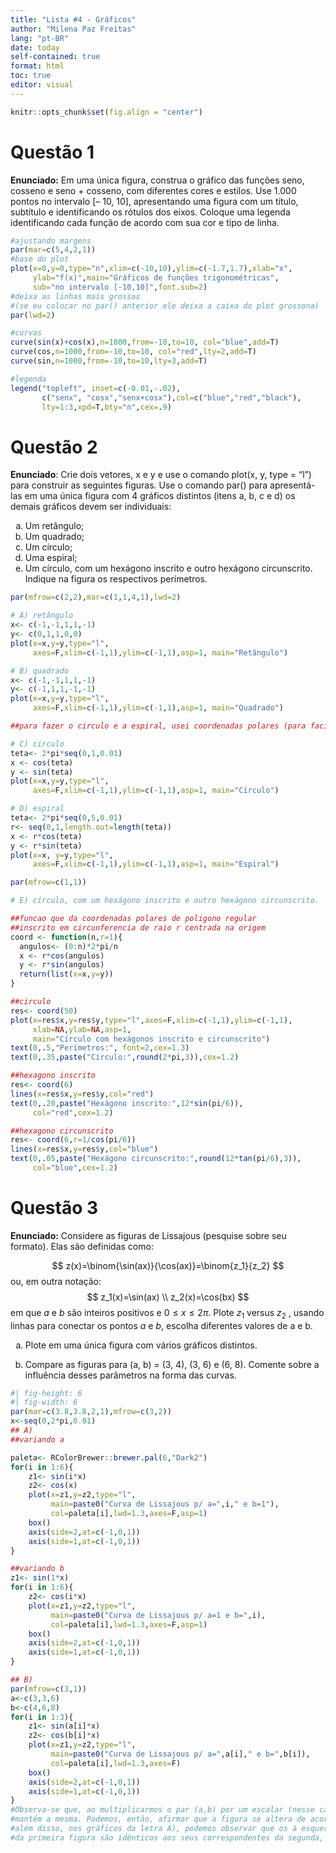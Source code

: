 ```yaml
---
title: "Lista #4 - Gráficos"
author: "Milena Paz Freitas"
lang: "pt-BR"
date: today
self-contained: true
format: html
toc: true
editor: visual
---
```


```r
knitr::opts_chunk$set(fig.align = "center")
```

# Questão 1

**Enunciado:** Em uma única figura, construa o gráfico das funções seno, cosseno e seno + cosseno, com diferentes cores e estilos. Use 1.000 pontos no intervalo \[– 10, 10\], apresentando uma figura com um título, subtítulo e identificando os rótulos dos eixos. Coloque uma legenda identificando cada função de acordo com sua cor e tipo de linha.

```r
#ajustando margens
par(mar=c(5,4,2,1))
#base do plot
plot(x=0,y=0,type="n",xlim=c(-10,10),ylim=c(-1.7,1.7),xlab="x",
     ylab="f(x)",main="Gráficos de funções trigonométricas",
     sub="no intervalo [-10,10]",font.sub=2)
#deixa as linhas mais grossas
#(se eu colocar no par() anterior ele deixa a caixa do plot grossona)
par(lwd=2)

#curvas
curve(sin(x)+cos(x),n=1000,from=-10,to=10, col="blue",add=T)
curve(cos,n=1000,from=-10,to=10, col="red",lty=2,add=T)
curve(sin,n=1000,from=-10,to=10,lty=3,add=T)

#legenda
legend("topleft", inset=c(-0.01,-.02),
       c("senx", "cosx","senx+cosx"),col=c("blue","red","black"),
       lty=1:3,xpd=T,bty="n",cex=.9)
```

# Questão 2

**Enunciado**: Crie dois vetores, x e y e use o comando plot(x, y, type = “l”) para construir as seguintes figuras. Use o comando par() para apresentá-las em uma única figura com 4 gráficos distintos (itens a, b, c e d) os demais gráficos devem ser individuais:

a.  Um retângulo;
b.  Um quadrado;
c.  Um círculo;
d.  Uma espiral;
e.  Um círculo, com um hexágono inscrito e outro hexágono circunscrito. Indique na figura os respectivos perímetros.

```r

par(mfrow=c(2,2),mar=c(1,1,4,1),lwd=2)

# A) retângulo
x<- c(-1,-1,1,1,-1)
y<- c(0,1,1,0,0)
plot(x=x,y=y,type="l",
     axes=F,xlim=c(-1,1),ylim=c(-1,1),asp=1, main="Retângulo")

# B) quadrado
x<- c(-1,-1,1,1,-1)
y<- c(-1,1,1,-1,-1)
plot(x=x,y=y,type="l",
     axes=F,xlim=c(-1,1),ylim=c(-1,1),asp=1, main="Quadrado")

##para fazer o circulo e a espiral, usei coordenadas polares (para facilitar)

# C) circulo
teta<- 2*pi*seq(0,1,0.01)
x <- cos(teta)
y <- sin(teta)
plot(x=x,y=y,type="l",
     axes=F,xlim=c(-1,1),ylim=c(-1,1),asp=1, main="Círculo")

# D) espiral
teta<- 2*pi*seq(0,5,0.01)
r<- seq(0,1,length.out=length(teta))
x <- r*cos(teta)
y <- r*sin(teta)
plot(x=x, y=y,type="l",
     axes=F,xlim=c(-1,1),ylim=c(-1,1),asp=1, main="Espiral")

par(mfrow=c(1,1))

# E) círculo, com um hexágono inscrito e outro hexágono circunscrito.

##funcao que da coordenadas polares de poligono regular
##inscrito em circunferencia de raio r centrada na origem
coord <- function(n,r=1){
  angulos<- (0:n)*2*pi/n
  x <- r*cos(angulos)
  y <- r*sin(angulos)
  return(list(x=x,y=y))
}

##circulo
res<- coord(50)
plot(x=res$x,y=res$y,type="l",axes=F,xlim=c(-1,1),ylim=c(-1,1),
     xlab=NA,ylab=NA,asp=1,
     main="Círculo com hexágonos inscrito e circunscrito")
text(0,.5,"Perímetros:", font=2,cex=1.3)
text(0,.35,paste("Círculo:",round(2*pi,3)),cex=1.2)

##hexagono inscrito
res<- coord(6)
lines(x=res$x,y=res$y,col="red")
text(0,.20,paste("Hexágono inscrito:",12*sin(pi/6)),
     col="red",cex=1.2)

##hexagono circunscrito
res<- coord(6,r=1/cos(pi/6))
lines(x=res$x,y=res$y,col="blue")
text(0,.05,paste("Hexágono circunscrito:",round(12*tan(pi/6),3)),
     col="blue",cex=1.2)
```

# Questão 3

**Enunciado:** Considere as figuras de Lissajous (pesquise sobre seu formato). Elas são definidas como:

$$
z(x)=\binom{\sin(ax)}{\cos(ax)}=\binom{z_1}{z_2}
$$ ou, em outra notação: $$
z_1(x)=\sin(ax) \\
z_2(x)=\cos(bx)
$$ em que *a* e *b* são inteiros positivos e $0 \leq x \leq 2\pi$. Plote $z_1$ versus $z_2$ , usando linhas para conectar os pontos *a* e *b*, escolha diferentes valores de a e b.

a.  Plote em uma única figura com vários gráficos distintos.

b.  Compare as figuras para (a, b) = (3, 4), (3, 6) e (6, 8). Comente sobre a influência desses parâmetros na forma das curvas.

```r
#| fig-height: 6
#| fig-width: 6
par(mar=c(3.8,3.8,2,1),mfrow=c(3,2))
x<-seq(0,2*pi,0.01)
## A)
##variando a

paleta<- RColorBrewer::brewer.pal(6,"Dark2")
for(i in 1:6){
    z1<- sin(i*x)
    z2<- cos(x)
    plot(x=z1,y=z2,type="l",
         main=paste0("Curva de Lissajous p/ a=",i," e b=1"),
         col=paleta[i],lwd=1.3,axes=F,asp=1)
    box()
    axis(side=2,at=c(-1,0,1))
    axis(side=1,at=c(-1,0,1))
}

##variando b
z1<- sin(1*x)
for(i in 1:6){
    z2<- cos(i*x)
    plot(x=z1,y=z2,type="l",
         main=paste0("Curva de Lissajous p/ a=1 e b=",i),
         col=paleta[i],lwd=1.3,axes=F,asp=1)
    box()
    axis(side=2,at=c(-1,0,1))
    axis(side=1,at=c(-1,0,1))
}

## B)
par(mfrow=c(3,1))
a<-c(3,3,6)
b<-c(4,6,8)
for(i in 1:3){
    z1<- sin(a[i]*x)
    z2<- cos(b[i]*x)
    plot(x=z1,y=z2,type="l",
         main=paste0("Curva de Lissajous p/ a=",a[i]," e b=",b[i]),
         col=paleta[i],lwd=1.3,axes=F)
    box()
    axis(side=2,at=c(-1,0,1))
    axis(side=1,at=c(-1,0,1))
}
#Observa-se que, ao multiplicarmos o par (a,b) por um escalar (nesse caso 2),a figura se 
#mantém a mesma. Podemos, então, afirmar que a figura se altera de acordo com a razão a/b
#além disso, nos gráficos da letra A), podemos observar que os à esquerda
#da primeira figura são idênticos aos seus correspondentes da segunda, só que "deitados"
```
